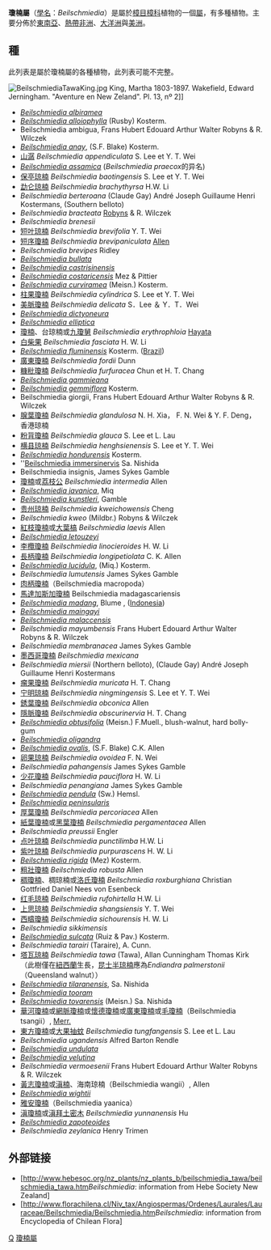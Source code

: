 {{Automatic taxobox
| taxon = Beilschmiedia
| image = Beilschmedia miersii.JPG
| image_caption = [[Beilschmedia_miersii|Beilschmedia miersii]]
| authority = [[克里斯琴·戈特弗里德·丹尼尔·尼斯·冯埃森贝克|Nees]]
| subdivision_ranks = [[種|種]]
| subdivision = 見內文
}}
'''瓊楠屬'''（[[學名|學名]]：''Beilschmiedia''）是屬於[[樟目|樟目]][[樟科|樟科]]植物的一個[[屬_(生物)|屬]]，有多種植物。主要分佈於[[東南亞|東南亞]]、[[熱帶非洲|熱帶非洲]]、[[大洋洲|大洋洲]]與[[美洲|美洲]]。

==種==
此列表是屬於瓊楠屬的各種植物，此列表可能不完整。

[[File:BeilschmiediaTawaKing.jpg|thumb]] King, Martha 1803-1897. Wakefield, Edward Jerningham.  "Aventure en New Zeland". Pl. 13, nº 2]]
* ''[[Beilschmiedia_albiramea|Beilschmiedia albiramea]]''
* ''[[Beilschmiedia_alloiophylla|Beilschmiedia alloiophylla]]'' (Rusby) Kosterm.
* Beilschmiedia ambigua, Frans Hubert Edouard Arthur Walter Robyns & R. Wilczek
* ''[[Beilschmiedia_anay|Beilschmiedia anay]]'', (S.F. Blake) Kosterm.
* [[山潺|山潺]] ''Beilschmiedia appendiculata'' S. Lee et Y. T. Wei
* ''[[Beilschmiedia_assamica|Beilschmiedia assamica]]'' (''Beilschmiedia praecox''的异名)
* [[保亭琼楠|保亭琼楠]] ''Beilschmiedia baotingensis'' S. Lee et Y. T. Wei
* [[勐仑琼楠|勐仑琼楠]] ''Beilschmiedia brachythyrsa'' H.W. Li
* ''Beilschmiedia berteroana'' (Claude Gay) André Joseph Guillaume Henri Kostermans, (Southern belloto)
* ''Beilschmiedia bracteata'' [[Frans_Hubert_Edouard_Arthur_Walter_Robyns|Robyns]] & R. Wilczek
* ''Beilschmiedia brenesii''
* [[短叶琼楠|短叶琼楠]] ''Beilschmiedia brevifolia'' Y. T. Wei
* [[短序瓊楠|短序瓊楠]] ''Beilschmiedia brevipaniculata'' [[Allen|Allen]] 
* ''Beilschmiedia brevipes'' Ridley
* ''[[Beilschmiedia_bullata|Beilschmiedia bullata]]''
* ''[[Beilschmiedia_castrisinensis|Beilschmiedia castrisinensis]]''
* ''[[Beilschmiedia_costaricensis|Beilschmiedia costaricensis]]'' Mez & Pittier
* ''[[Beilschmiedia_curviramea|Beilschmiedia curviramea]]'' (Meisn.) Kosterm.
* [[柱果瓊楠|柱果瓊楠]] ''Beilschmiedia cylindrica''  S. Lee et Y. T. Wei
* [[美脈瓊楠|美脈瓊楠]] ''Beilschmiedia delicata'' S．Lee ＆ Y．T．Wei
* ''[[Beilschmiedia_dictyoneura|Beilschmiedia dictyoneura]]''
* ''[[Beilschmiedia_elliptica|Beilschmiedia elliptica]]''
* [[瓊楠|瓊楠]]、台琼楠或[[九瓊舅|九瓊舅]] ''Beilschmiedia erythrophloia'' [[Hayata|Hayata]]
* [[白柴果|白柴果]] ''Beilschmiedia fasciata'' H. W. Li
* ''[[Beilschmiedia_fluminensis|Beilschmiedia fluminensis]]'' Kosterm. ([[Brazil|Brazil]])
* [[廣東瓊楠|廣東瓊楠]] ''Beilschmiedia fordii'' Dunn
* [[糠秕瓊楠|糠秕瓊楠]] ''Beilschmiedia furfuracea'' Chun et H. T. Chang
* ''[[Beilschmiedia_gammieana|Beilschmiedia gammieana]]''
* ''[[Beilschmiedia_gemmiflora|Beilschmiedia gemmiflora]]'' Kosterm.
* Beilschmiedia giorgii, Frans Hubert Edouard Arthur Walter Robyns & R. Wilczek
* [[腺葉瓊楠|腺葉瓊楠]] ''Beilschmiedia glandulosa'' N. H. Xia， F. N. Wei & Y. F. Deng，香港琼楠
* [[粉背瓊楠|粉背瓊楠]] ''Beilschmiedia glauca'' S. Lee et L. Lau
* [[横县琼楠|横县琼楠]] ''Beilschmiedia henghsienensis'' S. Lee et Y. T. Wei
* ''[[Beilschmiedia_hondurensis|Beilschmiedia hondurensis]]'' Kosterm.
* ''[[Beilschmiedia_immersinervis|Beilschmiedia immersinervis]] Sa. Nishida
* Beilschmiedia insignis, James Sykes Gamble
* [[瓊楠|瓊楠]]或[[荔枝公|荔枝公]] ''Beilschmiedia intermedia'' Allen
* ''[[Beilschmiedia_javanica|Beilschmiedia javanica]]'', Miq
* ''[[Beilschmiedia_kunstleri|Beilschmiedia kunstleri]]'', Gamble
* [[贵州琼楠|贵州琼楠]] ''Beilschmiedia kweichowensis'' Cheng
* ''Beilschmiedia kweo'' (Mildbr.) Robyns & Wilczek
* [[紅枝瓊楠|紅枝瓊楠]]或[[大葉槁|大葉槁]] ''Beilschmiedia laevis'' Allen
* ''[[Beilschmiedia_letouzeyi|Beilschmiedia letouzeyi]]''  
* [[李欖瓊楠|李欖瓊楠]] ''Beilschmiedia linocieroides'' H. W. Li
* [[長柄瓊楠|長柄瓊楠]] ''Beilschmiedia longipetiolata'' C. K. Allen
* ''[[Beilschmiedia_lucidula|Beilschmiedia lucidula]]'', (Miq.) Kosterm.
* ''Beilschmiedia lumutensis'' James Sykes Gamble
* [[肉柄瓊楠|肉柄瓊楠]]（Beilschmiedia macropoda） 
* [[馬達加斯加瓊楠|馬達加斯加瓊楠]] Beilschmiedia madagascariensis
* ''[[Beilschmiedia_madang|Beilschmiedia madang]]'', Blume , ([[Indonesia|Indonesia]])
* ''[[Beilschmiedia_maingayi|Beilschmiedia maingayi]]''
* ''[[Beilschmiedia_malaccensis|Beilschmiedia malaccensis]]''
* ''Beilschmiedia mayumbensis'' Frans Hubert Edouard Arthur Walter Robyns & R. Wilczek
* ''Beilschmiedia membranacea'' James Sykes Gamble
* [[墨西哥瓊楠|墨西哥瓊楠]] ''Beilschmiedia mexicana''
* ''Beilschmiedia miersii'' (Northern belloto), (Claude Gay) André Joseph Guillaume Henri Kostermans
* [[瘤果瓊楠|瘤果瓊楠]] ''Beilschmiedia muricata'' H. T. Chang
* [[宁明琼楠|宁明琼楠]] ''Beilschmiedia ningmingensis'' S. Lee et Y. T. Wei
* [[銹葉瓊楠|銹葉瓊楠]] ''Beilschmiedia obconica'' Allen
* [[隱脈瓊楠|隱脈瓊楠]] ''Beilschmiedia obscurinervia'' H. T. Chang
* ''[[Beilschmiedia_obtusifolia|Beilschmiedia obtusifolia]]'' (Meisn.) F.Muell., blush-walnut, hard bolly-gum
* ''[[Beilschmiedia_oligandra|Beilschmiedia oligandra]]'' 
* ''[[Beilschmiedia_ovalis|Beilschmiedia ovalis]]'', (S.F. Blake) C.K. Allen
* [[卵果琼楠|卵果琼楠]] ''Beilschmiedia ovoidea'' F. N. Wei
* ''Beilschmiedia pahangensis'' James Sykes Gamble
* [[少花瓊楠|少花瓊楠]] ''Beilschmiedia pauciflora'' H. W. Li
* ''Beilschmiedia penangiana'' James Sykes Gamble
* ''[[Beilschmiedia_pendula|Beilschmiedia pendula]]'' (Sw.) Hemsl.
* ''[[Beilschmiedia_peninsularis|Beilschmiedia peninsularis]]''
* [[厚葉瓊楠|厚葉瓊楠]] ''Beilschmiedia percoriacea'' Allen
* [[紙葉瓊楠|紙葉瓊楠]]或[[黑葉瓊楠|黑葉瓊楠]] ''Beilschmiedia pergamentacea'' Allen
* ''Beilschmiedia preussii'' Engler
* [[点叶琼楠|点叶琼楠]] ''Beilschmiedia punctilimba'' H.W. Li
* [[紫叶琼楠|紫叶琼楠]] ''Beilschmiedia purpurascens'' H. W. Li
* ''[[Beilschmiedia_rigida|Beilschmiedia rigida]]'' (Mez) Kosterm.
* [[粗壯瓊楠|粗壯瓊楠]] ''Beilschmiedia robusta'' Allen
* [[稠瓊楠|稠瓊楠]]、椆琼楠或[[洛氏瓊楠|洛氏瓊楠]] ''Beilschmiedia roxburghiana'' Christian Gottfried Daniel Nees von Esenbeck
* [[红毛琼楠|红毛琼楠]] ''Beilschmiedia rufohirtella'' H.W. Li
* [[上思琼楠|上思琼楠]] ''Beilschmiedia shangsiensis'' Y. T. Wei
* [[西疇瓊楠|西疇瓊楠]] ''Beilschmiedia sichourensis'' H. W. Li
* ''Beilschmiedia sikkimensis''
* ''[[Beilschmiedia_sulcata|Beilschmiedia sulcata]]'' (Ruiz & Pav.) Kosterm.
* ''Beilschmiedia tarairi'' (Taraire), A. Cunn.
* [[塔瓦琼楠|塔瓦琼楠]] ''Beilschmiedia tawa'' (Tawa), Allan Cunningham Thomas Kirk （此樹僅在[[紐西蘭|紐西蘭]]生長，[[昆士半琼楠|昆士半琼楠]]應為''Endiandra palmerstonii''（Queensland walnut））
* ''[[Beilschmiedia_tilaranensis|Beilschmiedia tilaranensis]]'', Sa. Nishida
* ''[[Beilschmiedia_tooram|Beilschmiedia tooram]]''
* ''[[Beilschmiedia_tovarensis|Beilschmiedia tovarensis]]'' (Meisn.) Sa. Nishida 
* [[華河瓊楠|華河瓊楠]]或[[網脈瓊楠|網脈瓊楠]]或[[懷德瓊楠|懷德瓊楠]]或[[廣東瓊楠|廣東瓊楠]]或[[毛瓊楠|毛瓊楠]]（Beilschmiedia tsangii）, [[Merr.|Merr.]]
* [[東方瓊楠|東方瓊楠]]或[[大果抽蚊|大果抽蚊]] ''Beilschmiedia tungfangensis'' S. Lee et L. Lau
* ''Beilschmiedia ugandensis'' Alfred Barton Rendle
* ''[[Beilschmiedia_undulata|Beilschmiedia undulata]]'' 
* ''[[Beilschmiedia_velutina|Beilschmiedia velutina]]''
* ''Beilschmiedia vermoesenii'' Frans Hubert Edouard Arthur Walter Robyns & R. Wilczek
* [[黃志瓊楠|黃志瓊楠]]或[[滇楠|滇楠]]、海南琼楠（Beilschmiedia wangii）, Allen
* ''[[Beilschmiedia_wightii|Beilschmiedia wightii]]'' 
* [[雅安瓊楠|雅安瓊楠]]（Beilschmiedia yaanica） 
* [[滇瓊楠|滇瓊楠]]或[[滇拜土密木|滇拜土密木]] ''Beilschmiedia yunnanensis'' Hu
* ''[[Beilschmiedia_zapoteoides|Beilschmiedia zapoteoides]]''
* ''Beilschmiedia zeylanica'' Henry Trimen

==外部链接==
*[http://www.hebesoc.org/nz_plants/nz_plants_b/beilschmiedia_tawa/beilschmiedia_tawa.htm''Beilschmiedia'': information from Hebe Society New Zealand] {{Wayback|url=http://www.hebesoc.org/nz_plants/nz_plants_b/beilschmiedia_tawa/beilschmiedia_tawa.htm |date=20160303181301 }}
*[http://www.florachilena.cl/Niv_tax/Angiospermas/Ordenes/Laurales/Lauraceae/Beilschmiedia/Beilschmiedia.htm''Beilschmiedia'': information from Encyclopedia of Chilean Flora] {{Wayback|url=http://www.florachilena.cl/Niv_tax/Angiospermas/Ordenes/Laurales/Lauraceae/Beilschmiedia/Beilschmiedia.htm |date=20120721133859 }}
{{Commons|Beilschmiedia}}
{{Taxonbar|from=Q2403314}}

[[Category:樟科|Q]]
[[Category:瓊楠屬|]]